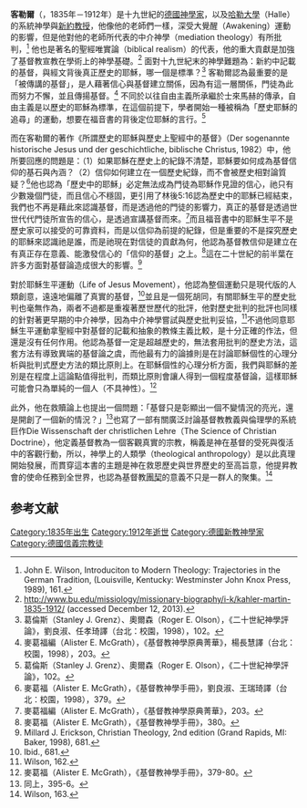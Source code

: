 '''客勒爾'''（{{lang-de|'''Martin Kähler'''}}，1835年－1912年）是十九世紀的[[德國|德國]][[神學家|神學家]]，以及[[哈雷-維滕貝格大學|哈勒大學]]（Halle）的系統神學與[[新約|新約]][[教授|教授]]，他像他的老師們一樣，深受大覺醒（Awakening）運動的影響，但是他對他的老師所代表的中介神學（mediation theology）有所批判，<ref>John E. Wilson, Introduciton to Modern Theology: Trajectories in the German Tradition, (Louisville, Kentucky: Westminster John Knox Press, 1989), 161. </ref> 他也是著名的聖經唯實論（biblical realism）的代表，他的重大貢獻是加強了基督教宣教在學術上的神學基礎。<ref>http://www.bu.edu/missiology/missionary-biography/i-k/kahler-martin-1835-1912/ {{Wayback|url=http://www.bu.edu/missiology/missionary-biography/i-k/kahler-martin-1835-1912/ |date=20131230235507 }} (accessed December 12, 2013).</ref> 面對十九世紀末的神學難題為：新約中記載的基督，與經文背後真正歷史的耶穌，哪一個是標準？<ref>葛倫斯（Stanley J. Grenz）、奧爾森（Roger E. Olson），《二十世紀神學評論》，劉良淑、任孝琦譯（台北：校園，1998），102。</ref> 客勒爾認為最重要的是「被傳講的基督」，是人藉著信心與基督建立關係，因為有這一層關係，門徒為此而努力不懈，並且傳揚基督。<ref>麥葛福編（Alister E. McGrath），《基督教神學原典菁華》，楊長慧譯（台北：校園，1998），203。</ref> 不同於以往自由主義所承繼於士來馬赫的傳承，自由主義是以歷史的耶穌為標準，在這個前提下，學者開始一種被稱為「歷史耶穌的追尋」的運動，想要在福音書的背後定位耶穌的言行。<ref>葛倫斯（Stanley J. Grenz）、奧爾森（Roger E. Olson），《二十世紀神學評論》，102。</ref> 

而在客勒爾的著作《所謂歷史的耶穌與歷史上聖經中的基督》（Der sogenannte historische Jesus und der geschichtliche, biblische Christus, 1982）中，他所要回應的問題是：（1）如果耶穌在歷史上的紀錄不清楚，耶穌要如何成為基督信仰的基石與內涵？（2）信仰如何建立在一個歷史紀錄，而不會被歷史相對論質疑？<ref>麥葛福（Alister E. McGrath），《基督教神學手冊》，劉良淑、王瑞琦譯（台北：校園，1998），379。</ref>他也認為「歷史中的耶穌」必定無法成為門徒為耶穌作見證的信心，祂只有少數幾個門徒，而且信心不穩固，更引用了林後5:16認為歷史中的耶穌已經結束，我們也不再是藉此來認識基督，而是透過他的門徒的影響力，真正的基督是透過世世代代門徒所宣告的信心，是透過宣講基督而來。<ref>麥葛福編（Alister E. McGrath），《基督教神學原典菁華》，203。</ref>而且福音書中的耶穌生平不是歷史家可以接受的可靠資料，而是以信仰為前提的紀錄，但是重要的不是探究歷史的耶穌來認識祂是誰，而是祂現在對信徒的貢獻為何，他認為基督教信仰是建立在有真正存在意義、能激發信心的「信仰的基督」之上。<ref>麥葛福（Alister E. McGrath），《基督教神學手冊》，380。</ref>這在二十世紀的前半葉在許多方面對基督論造成很大的影響。<ref>Millard J. Erickson, Christian Theology, 2nd edition (Grand Rapids, MI: Baker, 1998), 681.</ref> 

對於耶穌生平運動（Life of Jesus Movement），他認為整個運動只是現代版的人類創意，遠遠地偏離了真實的基督，<ref>Ibid., 681.</ref>並且是一個死胡同，有關耶穌生平的歷史批判也毫無作為，兩者不過都是重複著歷世歷代的批評，他對歷史批判的批評也同樣的針對著更早期的中介神學，因為中介神學嘗試與歷史批判妥協，<ref>Wilson, 162.</ref>不過他同意耶穌生平運動拿聖經中對基督的記載和抽象的教條主義比較，是十分正確的作法，但還是沒有任何作用。他認為基督一定是超越歷史的，無法套用批判的歷史方法，這套方法有導致異端的基督論之虞，而他最有力的論據則是在討論耶穌個性的心理分析與批判式歷史方法的類比原則上。在耶穌個性的心理分析方面，我們與耶穌的差別是在程度上這論點值得批判，而類比原則會讓人得到一個程度基督論，這樣耶穌可能會只為單純的一個人（不具神性）。<ref>麥葛福（Alister E. McGrath），《基督教神學手冊》，379-80。</ref> 

此外，他在救贖論上也提出一個問題：「基督只是彰顯出一個不變情況的亮光，還是開創了一個新的情況？」<ref>同上，395-6。</ref>也寫了一部有關廣泛討論基督教教義與倫理學的系統巨作Die Wissenschaft der christlichen Lehre（The Science of Christian Doctrine），他定義基督教為一個客觀真實的宗教，稱義是神在基督的受死與復活中的客觀行動，所以，神學上的人類學（theological anthropology）是以此真理開始發展，而貫穿這本書的主題是神在救恩歷史與世界歷史的至高旨意，他提昇教會的使命任務到全世界，也認為基督教[[團契|團契]]的意義不只是一群人的聚集。<ref>Wilson, 163.</ref>

==参考文献==
{{reflist}}

{{Authority control}}
[[Category:1835年出生|Category:1835年出生]]
[[Category:1912年逝世|Category:1912年逝世]]
[[Category:德國新教神學家|Category:德國新教神學家]]
[[Category:德國信義宗教徒|Category:德國信義宗教徒]]